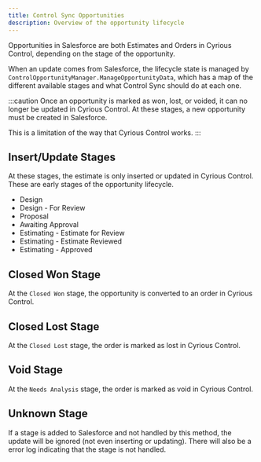 ```yaml
---
title: Control Sync Opportunities
description: Overview of the opportunity lifecycle
---
```

Opportunities in Salesforce are both Estimates and Orders in Cyrious Control, depending on the stage of the opportunity.

When an update comes from Salesforce, the lifecycle state is managed by `ControlOpportunityManager.ManageOpportunityData`,
which has a map of the different available stages and what Control Sync should do at each one.

:::caution
Once an opportunity is marked as won, lost, or voided, it can no longer be updated in Cyrious Control.
At these stages, a new opportunity must be created in Salesforce.

This is a limitation of the way that Cyrious Control works.
:::

## Insert/Update Stages
At these stages, the estimate is only inserted or updated in Cyrious Control. These are early stages of the opportunity lifecycle.
- Design
- Design - For Review
- Proposal
- Awaiting Approval
- Estimating - Estimate for Review
- Estimating - Estimate Reviewed
- Estimating - Approved

## Closed Won Stage
At the `Closed Won` stage, the opportunity is converted to an order in Cyrious Control.

## Closed Lost Stage
At the `Closed Lost` stage, the order is marked as lost in Cyrious Control.

## Void Stage
At the `Needs Analysis` stage, the order is marked as void in Cyrious Control.

## Unknown Stage
If a stage is added to Salesforce and not handled by this method, the update will be ignored (not even inserting or updating).
There will also be a error log indicating that the stage is not handled.
